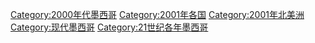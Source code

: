 [[Category:2000年代墨西哥|Category:2000年代墨西哥]]
[[Category:2001年各国|Category:2001年各国]]
[[Category:2001年北美洲|Category:2001年北美洲]]
[[Category:现代墨西哥|Category:现代墨西哥]]
[[Category:21世纪各年墨西哥|Category:21世纪各年墨西哥]]